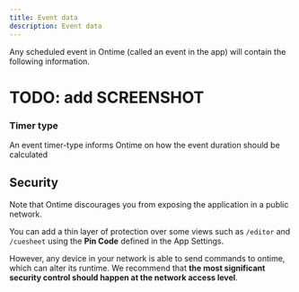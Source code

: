 ```yaml
---
title: Event data
description: Event data
---
```


Any scheduled event in Ontime (called an event in the app) will contain the following information.

# TODO: add SCREENSHOT

### Timer type
An event timer-type informs Ontime on how the event duration should be calculated

## Security
Note that Ontime discourages you from exposing the application in a public network. 

You can add a thin layer of protection over some views such as `/editor` and `/cuesheet` using the **Pin Code** defined in the App Settings.

However, any device in your network is able to send commands to ontime, which can alter its runtime. We recommend that **the most significant security control should happen at the network access level**.
